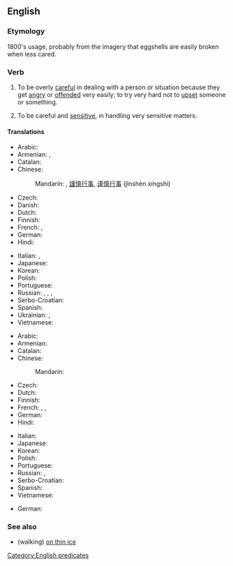 ==English==

===Etymology===
1800's usage, probably from the imagery that eggshells are easily broken when less cared.

===Verb===
{{en-verb|walks on eggshells|walking on eggshells|walked on eggshells}}

# {{lb|en|idiomatic}} To be overly [[careful]] in dealing with a person or situation because they get [[angry]] or [[offended]] very easily; to try very hard not to [[upset]] someone or something.
# {{lb|en|idiomatic}} To be careful and [[sensitive]], in handling very sensitive matters.

====Translations====
{{trans-top|to act carefully to avoid upsetting someone}}
* Arabic: {{t-needed|ar}}
* Armenian: {{t|hy|[[վարվել]] [[շրջահայաց]] [[կերպով]]|sc=Armn}}, {{t|hy|[[գործել]] [[մեծագույն]] [[զգուշությամբ]]|sc=Armn}}
* Catalan: {{t-needed|ca}}
* Chinese:
*: Mandarin: {{t|cmn|伴君如伴虎|tr=bàn jūn rú bàn hǔ|sc=Hani}} {{qualifier|for superiors only}}, [[謹慎]][[行事]], [[谨慎]][[行事]] (jǐnshèn xíngshì)
* Czech: {{t-needed|cs}}
* Danish: {{t|da|gå på æggeskaller}}
* Dutch: {{t|nl|op eieren lopen}}
* Finnish: {{t|fi|pitää kuin kukkaa kämmenellä}}
* French: {{t+|fr|marcher sur des œufs}}, {{t|fr|prendre des pincettes}}
* German: {{t|de|sich auf Eierschalen bewegen}}
* Hindi: {{t-needed|hi}}
{{trans-mid}}
* Italian: {{t|it|camminare sulle uova}}, {{t|it|andare con i piedi di piombo}}
* Japanese: {{t-needed|ja}}
* Korean: {{t-needed|ko}}
* Polish: {{t|pl|obchodzić się jak z jajkiem}}
* Portuguese: {{t+|pt|pisar em ovos}}
* Russian: {{t+|ru|ходи́ть на цы́почках}}, {{t|ru|ходи́ть на цы́рлах}}, {{t|ru|ходи́ть по яи́чной скорлупе́}}, {{t|ru|ходи́ть по я́йцам}}
* Serbo-Croatian: {{t|sh|ходати по јајима}}
* Spanish: {{t-needed|es}}
* Ukrainian: {{t|uk|носитися, як курка з яйцем}}, {{t|uk|бігати, як курка з яйцем}}
* Vietnamese: {{t-needed|vi}}
{{trans-bottom}}

{{trans-top|to handle sensitive matters delicately}}
* Arabic: {{t-needed|ar}}
* Armenian: {{t|hy|[[լինել]] [[նուրբ]] [[նկատառում]] [[պահանջող]] [[դրության]] [[մեջ]]|sc=Armn}}
* Catalan: {{t-needed|ca}}
* Chinese:
*: Mandarin: {{t|cmn|如履薄冰|tr=rú lǚ bó bīng|sc=Hani}}
* Czech: {{t-needed|cs}}
* Dutch: {{t|nl|op eieren lopen}}
* Finnish: {{t|fi|käsitellä silkkihansikkain}}
* French: {{t|fr|prendre des pincettes}}, {{t+|fr|prendre des gants}}, {{t+|fr|mettre des gants}}
* German: {{t-needed|de}}
* Hindi: {{t-needed|hi}}
{{trans-mid}}
* Italian: {{t-needed|it}}
* Japanese: {{t-needed|ja}}
* Korean: {{t-needed|ko}}
* Polish: {{t-needed|pl}}
* Portuguese: {{t+|pt|pisar em ovos}}
* Russian: {{t+|ru|ходи́ть на цы́почках}}, {{t|ru|ходи́ть по я́йцам}}
* Serbo-Croatian: {{t|sh|ходати по јајима}}
* Spanish: {{t-needed|es}}
* Vietnamese: {{t-needed|vi}}
{{trans-bottom}}

* German: {{t-check|de|sich auf Eierschalen bewegen}}

===See also===
* (walking) [[on thin ice]]

[[Category:English predicates]]